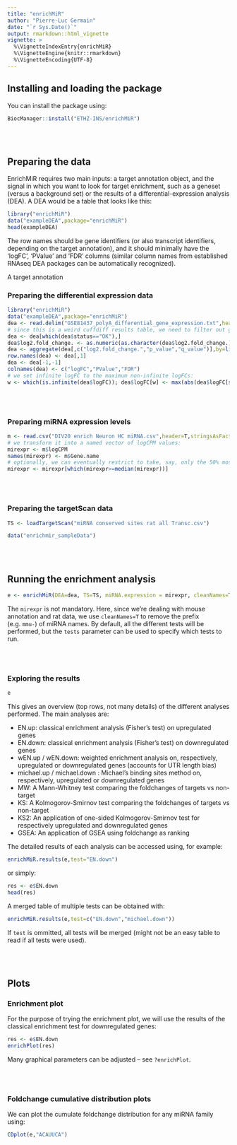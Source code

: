 ```yaml
---
title: "enrichMiR"
author: "Pierre-Luc Germain"
date: "`r Sys.Date()`"
output: rmarkdown::html_vignette
vignette: >
  %\VignetteIndexEntry{enrichMiR}
  %\VignetteEngine{knitr::rmarkdown}
  %\VignetteEncoding{UTF-8}
---
```


## Installing and loading the package

You can install the package using:
```r
BiocManager::install("ETHZ-INS/enrichMiR")
```

<br/><br/>

## Preparing the data

EnrichMiR requires two main inputs: a target annotation object, and the signal in
which you want to look for target enrichment, such as a geneset (versus a 
background set) or the results of a differential-expression analysis (DEA). A 
DEA would be a table that looks like this:

```r
library("enrichMiR")
data("exampleDEA",package="enrichMiR")
head(exampleDEA)
```

The row names should be gene identifiers (or also transcript identifiers,
depending on the target annotation), and it should minimally have the 'logFC', 
'PValue' and 'FDR' columns (similar column names from established RNAseq DEA 
packages can be automatically recognized).

A target annotation 










### Preparing the differential expression data

```r
library("enrichMiR")
data("exampleDEA",package="enrichMiR")
dea <- read.delim("GSE81437_polyA_differential_gene_expression.txt",header=T)
# since this is a weird cuffdiff results table, we need to filter out genes and clean up the foldchanges
dea <- dea[which(dea$status=="OK"),]
dea$log2.fold_change. <- as.numeric(as.character(dea$log2.fold_change.))
dea <- aggregate(dea[,c("log2.fold_change.","p_value","q_value")],by=list(gene=dea$gene),FUN=mean)
row.names(dea) <- dea[,1]
dea <- dea[-1,-1]
colnames(dea) <- c("logFC","PValue","FDR")
# we set infinite logFC to the maximum non-infinite logFCs:
w <- which(is.infinite(dea$logFC)); dea$logFC[w] <- max(abs(dea$logFC[setdiff(which(dea$FDR<0.5),w)]))*sign(dea$logFC[w])
```

<br/><br/>

### Preparing miRNA expression levels

```r
m <- read.csv("DIV20 enrich Neuron HC miRNA.csv",header=T,stringsAsFactors=F)
# we transform it into a named vector of logCPM values:
mirexpr <- m$logCPM
names(mirexpr) <- m$Gene.name
# optionally, we can eventually restrict to take, say, only the 50% most expressed miRNAs:
mirexpr <- mirexpr[which(mirexpr>=median(mirexpr))]
```

<br/><br/>

### Preparing the targetScan data

```r
TS <- loadTargetScan("miRNA conserved sites rat all Transc.csv")
```

```r
data("enrichmir_sampleData")
```

<br/><br/>

## Running the enrichment analysis

```r
e <- enrichMiR(DEA=dea, TS=TS, miRNA.expression = mirexpr, cleanNames=T)
```

The `mirexpr` is not mandatory. Here, since we're dealing with mouse annotation and rat data, we use `cleanNames=T` to remove the prefix (e.g. `mmu-`) of miRNA names. By default, all the different tests will be performed, but the `tests` parameter can be used to specify which tests to run.

<br/><br/>

### Exploring the results

```r
e
```

This gives an overview (top rows, not many details) of the different analyses performed. The main analyses are:

* EN.up: classical enrichment analysis (Fisher's test) on upregulated genes
* EN.down: classical enrichment analysis (Fisher's test) on downregulated genes
* wEN.up / wEN.down: weighted enrichment analysis on, respectively, upregulated or downregulated genes (accounts for UTR length bias)
* michael.up / michael.down : Michael's binding sites method on, respectively, upregulated or downregulated genes
* MW: A Mann-Whitney test comparing the foldchanges of targets vs non-target
* KS: A Kolmogorov-Smirnov test comparing the foldchanges of targets vs non-target
* KS2: An application of one-sided Kolmogorov-Smirnov test for respectively upregulated and downregulated genes
* GSEA: An application of GSEA using foldchange as ranking

The detailed results of each analysis can be accessed using, for example:
```r
enrichMiR.results(e,test="EN.down")
```

or simply:

```r
res <- e$EN.down
head(res)
```


A merged table of multiple tests can be obtained with:

```r
enrichMiR.results(e,test=c("EN.down","michael.down"))
```

If `test` is ommitted, all tests will be merged (might not be an easy table to read if all tests were used).

<br/><br/>

## Plots

### Enrichment plot

For the purpose of trying the enrichment plot, we will use the results of the classical enrichment test for downregulated genes:
```r
res <- e$EN.down
enrichPlot(res)
```

Many graphical parameters can be adjusted -- see `?enrichPlot`.

<br/><br/>

### Foldchange cumulative distribution plots

We can plot the cumulate foldchange distribution for any miRNA family using:

```r
CDplot(e,"ACAUUCA")
```

<br/><br/>

